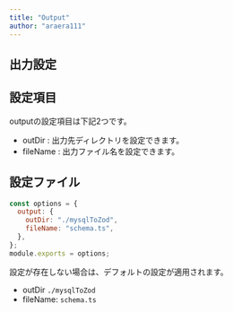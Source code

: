 ```yaml
---
title: "Output"
author: "araera111"
---
```


## 出力設定

## 設定項目

outputの設定項目は下記2つです。

- outDir : 出力先ディレクトリを設定できます。
- fileName : 出力ファイル名を設定できます。

## 設定ファイル

```js
const options = {
  output: {
    outDir: "./mysqlToZod",
    fileName: "schema.ts",
  },
};
module.exports = options;
```

設定が存在しない場合は、デフォルトの設定が適用されます。

- outDir `./mysqlToZod`
- fileName: `schema.ts`
